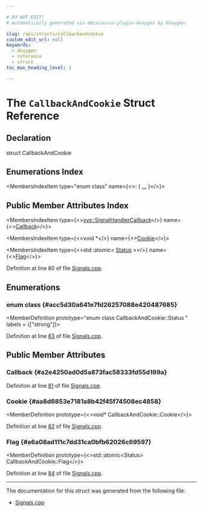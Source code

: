 ```yaml
---

# DO NOT EDIT!
# Automatically generated via docusaurus-plugin-doxygen by Doxygen.

slug: /api/structs/callbackandcookie
custom_edit_url: null
keywords:
  - doxygen
  - reference
  - struct
toc_max_heading_level: 3

---
```





# The `CallbackAndCookie` Struct Reference

<DoxygenPage pluginConfig={pluginConfig}>



## Declaration

<CodeBlock>struct CallbackAndCookie</CodeBlock>

## Enumerations Index

<MembersIndex>

<MembersIndexItem
  type="enum class"
  name={<>:  &#123; <a href="#acc5d30a641e7fd26257088e420487685">...</a> &#125;</>}>
</MembersIndexItem>

</MembersIndex>

## Public Member Attributes Index

<MembersIndex>

<MembersIndexItem
  type={<><a href="/docs/api/namespaces/llvm/sys/#ae36d96d14c99fdcf62cf0a82008d71a3">sys::SignalHandlerCallback</a></>}
  name={<><a href="#a2e4250ad0d5a873fac58333fd55d199a">Callback</a></>}>
</MembersIndexItem>

<MembersIndexItem
  type={<>void &#42;</>}
  name={<><a href="#aa8d6853e7181a8b42f45f74508ec4858">Cookie</a></>}>
</MembersIndexItem>

<MembersIndexItem
  type={<>std::atomic&lt; <a href="#acc5d30a641e7fd26257088e420487685">Status</a> &gt;</>}
  name={<><a href="#a6a08ad111c7dd31ca0bfb62026c69597">Flag</a></>}>
</MembersIndexItem>

</MembersIndex>


Definition at line 80 of file <a href="/docs/api/files/lib/lib/support/signals-cpp">Signals.cpp</a>.

<SectionDefinition>

## Enumerations

### enum class  {#acc5d30a641e7fd26257088e420487685}

<MemberDefinition
  prototype="enum class CallbackAndCookie::Status "
 labels = {["strong"]}>

<EnumerationList title="Enumeration values">

<Link id="acc5d30a641e7fd26257088e420487685ace2c8aed9c2fa0cfbed56cbda4d8bf07" />
<EnumerationListItem name="Empty">

</EnumerationListItem>

<Link id="acc5d30a641e7fd26257088e420487685a32b169f72b293ef80d35435e9894f8e2" />
<EnumerationListItem name="Initializing">

</EnumerationListItem>

<Link id="acc5d30a641e7fd26257088e420487685a59d87a4758a9d35fbaf6b204341bb399" />
<EnumerationListItem name="Initialized">

</EnumerationListItem>

<Link id="acc5d30a641e7fd26257088e420487685a63c4cc5944eb60b1969f2333ead70fc9" />
<EnumerationListItem name="Executing">

</EnumerationListItem>

</EnumerationList>

Definition at line <a href="/docs/api/files/lib/lib/support/signals-cpp/#l00083">83</a> of file <a href="/docs/api/files/lib/lib/support/signals-cpp">Signals.cpp</a>.
</MemberDefinition>

</SectionDefinition>

<SectionDefinition>

## Public Member Attributes

### Callback {#a2e4250ad0d5a873fac58333fd55d199a}

<MemberDefinition
  prototype="sys::SignalHandlerCallback CallbackAndCookie::Callback">

Definition at line <a href="/docs/api/files/lib/lib/support/signals-cpp/#l00081">81</a> of file <a href="/docs/api/files/lib/lib/support/signals-cpp">Signals.cpp</a>.
</MemberDefinition>

### Cookie {#aa8d6853e7181a8b42f45f74508ec4858}

<MemberDefinition
  prototype={<>void&#42; CallbackAndCookie::Cookie</>}>

Definition at line <a href="/docs/api/files/lib/lib/support/signals-cpp/#l00082">82</a> of file <a href="/docs/api/files/lib/lib/support/signals-cpp">Signals.cpp</a>.
</MemberDefinition>

### Flag {#a6a08ad111c7dd31ca0bfb62026c69597}

<MemberDefinition
  prototype={<>std::atomic&lt;Status&gt; CallbackAndCookie::Flag</>}>

Definition at line <a href="/docs/api/files/lib/lib/support/signals-cpp/#l00084">84</a> of file <a href="/docs/api/files/lib/lib/support/signals-cpp">Signals.cpp</a>.
</MemberDefinition>

</SectionDefinition>

<hr/>

The documentation for this struct was generated from the following file:

<ul>
<li><a href="/docs/api/files/lib/lib/support/signals-cpp">Signals.cpp</a></li>
</ul>

</DoxygenPage>

